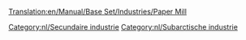 [[Translation:en/Manual/Base Set/Industries/Paper Mill]]

{{nl/Industrieën|image=en/Papermill.png|name=Papierfabriek
|climates=[[nl/Manual/Klimaat#Subarctisch|Subarctisch]].
|accepts=[[nl/Manual/Base Set/Cargos/Hout|Hout]]
|produces=[[nl/Manual/Base Set/Cargos/Papier|Papier]]
|notes=Niet aanwezig in andere [[nl/Manual/Klimaat|klimaten]].
}}

{{nl/Navbox Industrieën}}
[[Category:nl/Secundaire industrie]]
[[Category:nl/Subarctische industrie]]